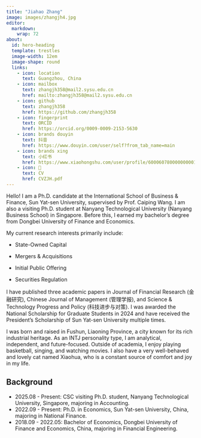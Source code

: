 ```yaml
---
title: "Jiahao Zhang"
image: images/zhangjh4.jpg
editor: 
  markdown: 
    wrap: 72
about:
  id: hero-heading
  template: trestles
  image-width: 12em
  image-shape: round
  links:
    - icon: location
      text: Guangzhou, China
    - icon: mailbox
      text: zhangjh358@mail2.sysu.edu.cn
      href: mailto:zhangjh358@mail2.sysu.edu.cn
    - icon: github
      text: zhangjh358
      href: https://github.com/zhangjh358
    - icon: fingerprint
      text: ORCID
      href: https://orcid.org/0009-0009-2153-5630
    - icon: brands douyin
      text: 抖音
      href: https://www.douyin.com/user/self?from_tab_name=main
    - icon: brands xing
      text: 小红书
      href: https://www.xiaohongshu.com/user/profile/600060780000000001005d2e
    - icon: 📝
      text: CV
      href: CVZJH.pdf  
---
```


::: {#hero-heading}

Hello! I am a Ph.D. candidate at the International School of Business & Finance, Sun Yat-sen University, supervised by Prof. Caiping Wang. I am also a visiting Ph.D. student at Nanyang Technological University (Nanyang Business School) in Singapore. Before this, I earned my bachelor's degree from Dongbei University of Finance and Economics.

My current research interests primarily include:

- State-Owned Capital

- Mergers & Acquisitions

- Initial Public Offering

- Securities Regulation

I have published three academic papers in Journal of Financial Research (金融研究), Chinese Journal of Management (管理学报), and Science & Technology Progress and Policy (科技进步与对策). I was awarded the National Scholarship for Graduate Students in 2024 and have received the President’s Scholarship of Sun Yat-sen University multiple times.

I was born and raised in Fushun, Liaoning Province, a city known for its rich industrial heritage. As an INTJ personality type, I am analytical, independent, and future-focused. Outside of academia, I enjoy playing basketball, singing, and watching movies. I also have a very well-behaved and lovely cat named Xiaohua, who is a constant source of comfort and joy in my life.


## Background

- 2025.08 - Present: CSC visiting Ph.D. student, Nanyang Technological University, Singapore, majoring in Accounting.
- 2022.09 - Present: Ph.D. in Economics, Sun Yat-sen University, China, majoring in National Finance.
- 2018.09 - 2022.05: Bachelor of Economics, Dongbei University of Finance and Economics, China, majoring in Financial Engineering.

:::
